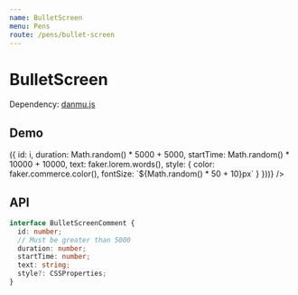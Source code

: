```yaml
---
name: BulletScreen
menu: Pens
route: /pens/bullet-screen
---
```




# BulletScreen

Dependency: [danmu.js](https://github.com/bytedance/danmu.js)

## Demo

<Playground>
  <Container style={{ height: 600 }}>
    <BulletScreen
      comments={Array.from({ length: 50 }).map((_, i) => ({
        id: i,
        duration: Math.random() * 5000 + 5000,
        startTime: Math.random() * 10000 + 10000,
        text: faker.lorem.words(),
        style: {
          color: faker.commerce.color(),
          fontSize: `${Math.random() * 50 + 10}px`
        }
      }))}
    />
  </Container>
</Playground>

## API

<Props of={BulletScreen} />

```ts
interface BulletScreenComment {
  id: number;
  // Must be greater than 5000
  duration: number;
  startTime: number;
  text: string;
  style?: CSSProperties;
}
```
